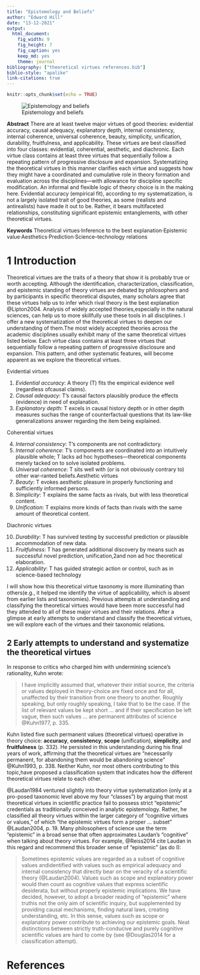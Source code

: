 ```yaml
---
title: "Epistemology and Beliefs"
author: "Edward Hill"
date: "13-12-2021"
output: 
  html_document: 
    fig_width: 9
    fig_height: 7
    fig_caption: yes
    keep_md: yes
    theme: journal
bibliography: ["theoretical virtues references.bib"]
biblio-style: "apalike"
link-citations: true
---
```


```r
knitr::opts_chunk$set(echo = TRUE)
```

![Epistemology and beliefs](https://st3.depositphotos.com/1025323/13032/i/600/depositphotos_130326802-stock-photo-acceleration-of-understanding.jpg)

**Abstract**  There are at least twelve major virtues of good theories: evidential accuracy, causal adequacy, explanatory depth, internal consistency, internal coherence, universal coherence, beauty, simplicity, unification, durability, fruitfulness, and applicability. These virtues are best classified into four classes: evidential, coherential, aesthetic, and diachronic. Each virtue class contains at least three virtues that sequentially follow a repeating pattern of progressive disclosure and expansion. Systematizing the theoretical virtues in this manner clarifies each virtue and suggests how they might have a coordinated and cumulative role in theory formation and evaluation across the disciplines—with allowance for discipline specific modification. An informal and flexible logic of theory choice is in the making here. Evidential accuracy (empirical fit), according to my systematization, is not a largely isolated trait of good theories, as some (realists and antirealists) have made it out to be. Rather, it bears multifaceted relationships, constituting significant epistemic entanglements, with other theoretical virtues.

**Keywords**  Theoretical virtues·Inference to the best explanation·Epistemic 
value·Aesthetics·Prediction·Science–technology relations

# 1 Introduction

Theoretical virtues are the traits of a theory that show it is probably true or worth accepting. Although the identification, characterization, classification, and epistemic standing of theory virtues are debated by philosophers and by participants in specific theoretical disputes, many scholars agree that these virtues help us to infer which rival theory is the best explanation @Lipton2004. Analysis of widely accepted theories,especially in the natural sciences, can help us to more skillfully use these tools in all disciplines. I offer a new systematization of the theoretical virtues to deepen our understanding of them.The most widely accepted theories across the academic disciplines usually exhibit many of the same theoretical virtues listed below. Each virtue class contains at least three virtues that sequentially follow a repeating pattern of progressive disclosure and expansion. This pattern, and other systematic features, will become apparent as we explore the theoretical virtues.

Evidential virtues

1. *Evidential accuracy*: A theory (T) fits the empirical evidence well (regardless ofcausal claims).
2. *Causal adequacy*: T’s causal factors plausibly produce the effects (evidence) in need of explanation.
3. *Explanatory depth*: T excels in causal history depth or in other depth measures suchas the range of counterfactual questions that its law-like generalizations answer regarding the item being explained.

Coherential virtues

4. *Internal consistency*: T’s components are not contradictory.
5. *Internal coherence*: T’s components are coordinated into an intuitively plausible whole; T lacks ad hoc hypotheses—theoretical components merely tacked on to solve isolated problems.
6. *Universal coherence*: T sits well with (or is not obviously contrary to) other war-ranted beliefs.Aesthetic virtues
7. *Beauty*: T evokes aesthetic pleasure in properly functioning and sufficiently informed persons.
8. *Simplicity*: T explains the same facts as rivals, but with less theoretical content.
9. *Unification*: T explains more kinds of facts than rivals with the same amount of theoretical content. 

Diachronic virtues

10. *Durability*: T has survived testing by successful prediction or plausible accommodation of new data.
11. *Fruitfulness*: T has generated additional discovery by means such as successful novel prediction, unification,2and non ad hoc theoretical elaboration.
12. *Applicability*: T has guided strategic action or control, such as in science-based technology

I will show how this theoretical virtue taxonomy is more illuminating than others(e.g., it helped me identify the virtue of applicability, which is absent from earlier lists and taxonomies). Previous attempts at understanding and classifying the theoretical virtues would have been more successful had they attended to all of these major virtues and their relations. After a glimpse at early attempts to understand and classify the theoretical virtues, we will explore each of the virtues and their taxonomic relations.

## 2 **Early attempts to understand and systematize the theoretical virtues**

In response to critics who charged him with undermining science’s rationality, Kuhn wrote:

>I have implicitly assumed that, whatever their initial source, the criteria or values deployed in theory-choice are fixed once and for all, unaffected by their transition from one theory to another. Roughly speaking, but only roughly speaking, I take that to be the case. If the list of relevant values be kept short ... and if their specification be left vague, then such values ... are permanent attributes of science @Kuhn1977, p. 335.

Kuhn listed five such permanent values (theoretical virtues) operative in theory choice: **accuracy**, **consistency**, **scope** (unification), **simplicity**, and **fruitfulness** (p. 332). He persisted in this understanding during his final years of work, affirming that the theoretical virtues are “necessarily permanent, for abandoning them would be abandoning science” @Kuhn1993, p. 338. Neither Kuhn, nor most others contributing to this topic,have proposed a classification system that indicates how the different theoretical virtues relate to each other.

@Laudan1984 ventured slightly into theory virtue systematization (only at a pro-posed taxonomic level above my four “classes”) by arguing that most theoretical virtues in scientific practice fail to possess strict “epistemic” credentials as traditionally conceived in analytic epistemology. Rather, he classified all theory virtues within the larger category of “cognitive virtues or values,” of which “the epistemic virtues form a proper ... subset” @Laudan2004, p. 19. Many philosophers of science use the term “epistemic” in a broad sense that often approximates Laudan’s “cognitive” when talking about theory virtues. For example, @Reiss2014 cite Laudan in this regard and recommend this broader sense of “epistemic” (as do I):

>Sometimes epistemic values are regarded as a subset of cognitive values andidentified with values such as empirical adequacy and internal consistency that directly bear on the veracity of a scientific theory (@Laudan2004). Values such as scope and explanatory power would then count as cognitive values that express scientific desiderata, but without properly epistemic implications. We have decided, however, to adopt a broader reading of “epistemic” where truthis not the only aim of scientific inquiry, but supplemented by providing causal mechanisms, finding natural laws, creating understanding, etc. In this sense, values such as scope or explanatory power contribute to achieving our epistemic goals. Neat distinctions between strictly truth-conducive and purely cognitive scientific values are hard to come by (see @Douglas2014 for a classification attempt). 




# References









